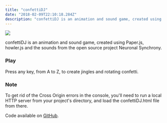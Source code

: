 ```yaml
---
title: "confettiDJ"
date: "2018-02-09T22:10:18.284Z"
description: "confettiDJ is an animation and sound game, created using Paper.js, howler.js and the sounds from the open source project Neuronal Synchrony."
---
```


<Img
  src="/images/posts/confetti.png"
  width={2154}
  height={1232}
  caption="confettiDJ project"
/>

confettiDJ is an animation and sound game, created using Paper.js, howler.js and the sounds from the open source project Neuronal Synchrony.

### Play

Press any key, from A to Z, to create jingles and rotating confetti.

### Note

To get rid of the Cross Origin errors in the console, you'll need to run a local HTTP server from your project's directory, and load the confettiDJ.html file from there.

Code available on [GitHub](https://github.com/eneax/confettiDJ).
